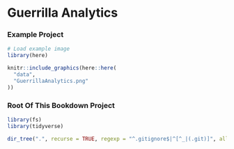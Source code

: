 # Guerrilla Analytics {#02}

### Example Project {-}

```r
# Load example image
library(here)

knitr::include_graphics(here::here(
  "data",
  "GuerrillaAnalytics.png"
))
```

### Root Of This Bookdown Project {-}

```r
library(fs)
library(tidyverse)

dir_tree(".", recurse = TRUE, regexp = "^.gitignore$|^[^_|(.git)]", all = TRUE)
```
